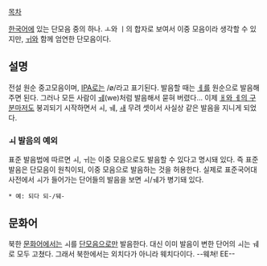 [[목차]]

[[한국어]]에 있는 단모음 중의 하나. ㅗ와 ㅣ의 합자로 보여서 이중 모음이라 생각할 수 있지만, [[ㅟ]]와 함께 엄연한 단모음이다. 

== 설명 ==
전설 원순 중고모음이며, [[IPA]]로는 /ø/라고 표기된다. 발음할 때는 [[ㅔ]]를 원순으로 발음해 주면 된다. 그러나 모든 사람이 [[ㅞ]](we)처럼 발음해서 묻혀 버렸다… 이제 [[ㅐ와 ㅔ의 구분]]마저도 붕괴되기 시작하면서 ㅚ, ㅞ, [[ㅙ]] 무려 셋이서 사실상 같은 발음을 지니게 되었다.

=== ㅚ 발음의 예외 ===
표준 발음법에 따르면 ㅚ, ㅟ는 이중 모음으로도 발음할 수 있다고 명시돼 있다. 즉 표준 발음은 단모음이 원칙이되, 이중 모음으로 발음하는 것을 허용한다. 실제로 표준국어대사전에서 ㅚ가 들어가는 단어들의 발음을 보면 ㅚ/ㅞ가 병기돼 있다.
 * 예: 되다 {{{[}}}되-/뒈-{{{]}}}

== 문화어 ==
북한 [[문화어]]에서는 ㅚ를 [[단모음]]으로만 발음한다. 대신 이미 발음이 변한 단어의 ㅚ는 ㅞ로 모두 고쳤다. 그래서 북한에서는 외치다가 아니라 웨치다이다. --웨쳐! EE--
